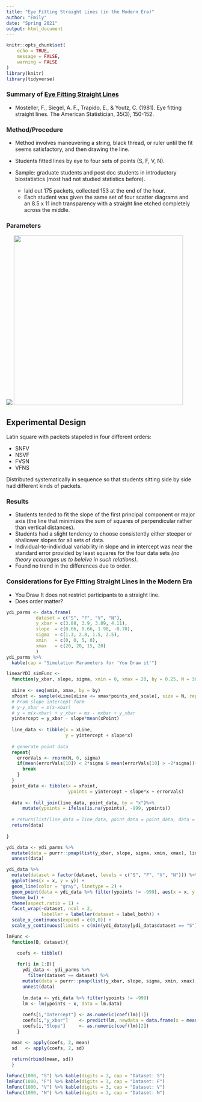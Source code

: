 ```yaml
---
title: "Eye Fitting Straight Lines (in the Modern Era)"
author: "Emily"
date: "Spring 2021"
output: html_document
---
```


```r
knitr::opts_chunk$set(
	echo = TRUE,
	message = FALSE,
	warning = FALSE
)
library(knitr)
library(tidyverse)
```

### Summary of [Eye Fitting Straight Lines](http://www.tandfonline.com/doi/abs/10.1080/00031305.1981.10479335)

-   Mosteller, F., Siegel, A. F., Trapido, E., & Youtz, C. (1981). Eye fitting straight lines. The American Statistician, 35(3), 150-152.

### Method/Procedure

-   Method involves maneuvering a string, black thread, or ruler until the fit seems satisfactory, and then drawing the line.

-   Students fitted lines by eye to four sets of points (S, F, V, N).

-   Sample: graduate students and post doc students in introductory biostatistics (most had not studied statistics before).

    -   laid out 175 packets, collected 153 at the end of the hour.
    -   Each student was given the same set of four scatter diagrams and an 8.5 x 11 inch transparency with a straight line etched completely across the middle.

### Parameters

![](eye-fitting-straight-lines-parameters.PNG) 
![](eye-fitting-straight-lines-plots.PNG){width="450"}

## Experimental Design

Latin square with packets stapeled in four different orders:

-   SNFV
-   NSVF
-   FVSN
-   VFNS

Distributed systematically in sequence so that students sitting side by side had different kinds of packets.

### Results

-   Students tended to fit the slope of the first principal component or major axis (the line that minimizes the sum of squares of perpendicular rather than vertical distances).
-   Students had a slight tendency to choose consistently either steeper or shallower slopes for all sets of data.
-   Individual-to-individual variability in slope and in intercept was near the standard error provided by least squares for the four data sets *(no theory ecourages us to beleive in such relations)*.
-   Found no trend in the differences due to order.

### Considerations for Eye Fitting Straight Lines in the Modern Era

-   You Draw It does not restrict participants to a straight line.
-   Does order matter?

```r
ydi_parms <- data.frame(
           dataset = c("S", "F", "V", "N"),
           y_xbar = c(3.88, 3.9, 3.89, 4.11),
           slope  = c(0.66, 0.66, 1.98, -0.70),
           sigma  = c(1.3, 2.8, 1.5, 2.5),
           xmin   = c(0, 0, 5, 0),
           xmax   = c(20, 20, 15, 20)
           )
ydi_parms %>%
  kable(cap = "Simulation Parameters for 'You Draw it'")
```

```r
linearYDI_simFunc <- 
  function(y_xbar, slope, sigma, xmin = 0, xmax = 20, by = 0.25, N = 30, points_end_scale = 1){
    
  xLine <- seq(xmin, xmax, by = by)
  xPoint <- sample(xLine[xLine <= xmax*points_end_scale], size = N, replace = F)
  # From slope intercept form
  # y-y_xbar = m(x-xbar)
  # y = m(x-xbar) + y_xbar = mx - mxbar + y_xbar
  yintercept = y_xbar - slope*mean(xPoint)
    
  line_data <- tibble(x = xLine,
                      y = yintercept + slope*x)
  
  # generate point data
  repeat{
    errorVals <- rnorm(N, 0, sigma)
    if(mean(errorVals[10]) < 2*sigma & mean(errorVals[10] > -2*sigma)){
      break
    }
  }
  point_data <- tibble(x = xPoint,
                       ypoints = yintercept + slope*x + errorVals)
  
  data <- full_join(line_data, point_data, by = "x")%>%
      mutate(ypoints = ifelse(is.na(ypoints), -999, ypoints))
  
  # return(list(line_data = line_data, point_data = point_data, data = data))
  return(data)
    
}
```

```r
ydi_data <- ydi_parms %>%
  mutate(data = purrr::pmap(list(y_xbar, slope, sigma, xmin, xmax), linearYDI_simFunc)) %>%
  unnest(data)

ydi_data %>%
  mutate(dataset = factor(dataset, levels = c("S", "F", "V", "N"))) %>%
  ggplot(aes(x = x, y = y)) +
  geom_line(color = "gray", linetype = 2) +
  geom_point(data = ydi_data %>% filter(ypoints != -999), aes(x = x, y = ypoints)) +
  theme_bw() +
  theme(aspect.ratio = 1) +
  facet_wrap(~dataset, ncol = 2, 
             labeller = labeller(dataset = label_both)) +
  scale_x_continuous(expand = c(0,0)) +
  scale_y_continuous(limits = c(min(ydi_data$y[ydi_data$dataset == "S"]), max(ydi_data$y[ydi_data$dataset == "S"])))
```

```r
lmFunc <- 
  function(B, dataset){

    coefs <- tibble()
    
    for(i in 1:B){
      ydi_data <- ydi_parms %>%
        filter(dataset == dataset) %>%
      mutate(data = purrr::pmap(list(y_xbar, slope, sigma, xmin, xmax), linearYDI_simFunc)) %>%
      unnest(data)
      
      lm.data <- ydi_data %>% filter(ypoints != -999)
      lm <- lm(ypoints ~ x, data = lm.data)
    
      coefs[i,"Intercept"] <- as.numeric(coef(lm)[1])
      coefs[i,"y_xbar"]    <- predict(lm, newdata = data.frame(x = mean(lm.data$x)))
      coefs[i,"Slope"]     <- as.numeric(coef(lm)[2])
    }

  mean <- apply(coefs, 2, mean)
  sd   <- apply(coefs, 2, sd)
  
  return(rbind(mean, sd))
  }
```

```r
lmFunc(1000, "S") %>% kable(digits = 3, cap = "Dataset: S")
lmFunc(1000, "F") %>% kable(digits = 3, cap = "Dataset: F")
lmFunc(1000, "V") %>% kable(digits = 3, cap = "Dataset: V")
lmFunc(1000, "N") %>% kable(digits = 3, cap = "Dataset: N")
```
